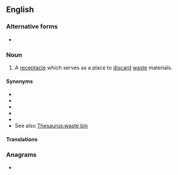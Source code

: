 {{also|trashcan}}
==English==

===Alternative forms===
* {{l|en|trashcan}}

===Noun===
{{en-noun}}

# {{lb|en|US}} A [[receptacle]] which serves as a place to [[discard]] [[waste]] materials.

====Synonyms====
* {{l|en|garbage can}}
* {{l|en|litter bin}}
* {{l|en|rubbish bin}}
* {{l|en|trash bin}}
* {{l|en|wastepaper basket}}
* See also [[Thesaurus:waste bin]]

====Translations====
{{trans-see|garbage can}}

===Anagrams===
* {{anagrams|en|Strachan}}